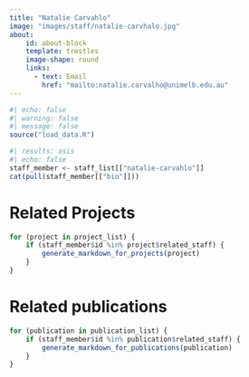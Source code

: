 ```yaml
---
title: "Natalie Carvahlo"
image: "images/staff/natalie-carvhalo.jpg"
about:
    id: about-block
    template: trestles
    image-shape: round
    links:
      - text: Email
        href: "mailto:natalie.carvalho@unimelb.edu.au"
---
```

   
```r
#| echo: false
#| warning: false
#| message: false
source("load_data.R")
```
::: {#about-block}

```r
#| results: asis
#| echo: false
staff_member <- staff_list[["natalie-carvahlo"]]
cat(pull(staff_member[["bio"]]))

```

:::

# Related Projects

```r
for (project in project_list) {
    if (staff_member$id %in% project$related_staff) {
        generate_markdown_for_projects(project)
    }
}
```

# Related publications

```r
for (publication in publication_list) {
    if (staff_member$id %in% publication$related_staff) {
        generate_markdown_for_publications(publication)
    }
}
```
